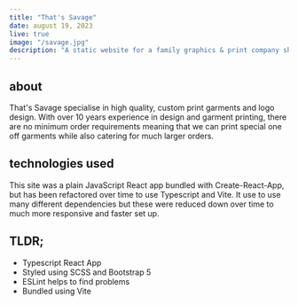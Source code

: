 ---
title: "That's Savage"
date: august 19, 2023
live: true
image: "/savage.jpg"
description: "A static website for a family graphics & print company showcasing different clothes printing options as well some graphic design logos."
---

## about

That's Savage specialise in high quality, custom print garments and logo design. With over 10 years experience in design and garment printing, there are no minimum order requirements meaning that we can print special one off garments while also catering for much larger orders.

## technologies used

This site was a plain JavaScript React app bundled with Create-React-App, but has been refactored over time to use Typescript and Vite. It use to use many different dependencies but these were reduced down over time to much more responsive and faster set up.

## TLDR;

- Typescript React App
- Styled using SCSS and Bootstrap 5
- ESLint helps to find problems
- Bundled using Vite
